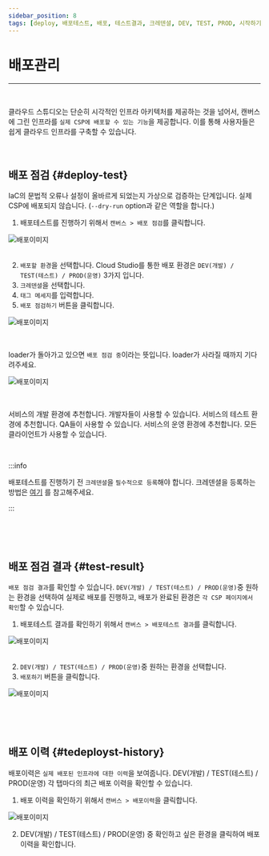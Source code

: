 ```yaml
---
sidebar_position: 8
tags: [deploy, 배포테스트, 배포, 테스트결과, 크레덴셜, DEV, TEST, PROD, 시작하기]
---
```



# 배포관리
<hr />
<br />

클라우드 스튜디오는 단순히 시각적인 인프라 아키텍처를 제공하는 것을 넘어서, 캔버스에 그린 인프라를 ```실제 CSP에 배포할 수 있는 기능```을 제공합니다. 이를 통해 사용자들은 쉽게 클라우드 인프라를 구축할 수 있습니다.

<p>&nbsp;</p>

## 배포 점검 {#deploy-test}

IaC의 문법적 오류나 설정이 올바르게 되었는지 가상으로 검증하는 단계입니다. 실제 CSP에 배포되지 않습니다. 
(`--dry-run` option과 같은 역할을 합니다.)


1. 배포테스트를 진행하기 위해서 ```캔버스 > 배포 점검```를 클릭합니다.

<div className={styles.imgWrap}>
    <img src={ deploy03 } alt="배포이미지" />
</div>

<br />

2. ```배포할 환경```을 선택합니다. Cloud Studio를 통한 배포 환경은 ```DEV(개발) / TEST(테스트) / PROD(운영)``` 3가지 입니다.
3. ```크레덴셜```을 선택합니다.
4. ```태그 메세지```를 입력합니다. 
5. ```배포 점검하기``` 버튼을 클릭합니다.

<div className={styles.imgWrap}>
    <img src={ deploy05 } alt="배포이미지" />
</div>

<p>&nbsp;</p>

loader가 돌아가고 있으면 ```배포 점검 중```이라는 뜻입니다. loader가 사라질 때까지 기다려주세요.

<div className={styles.imgWrap}>
    <img src={ deploy04 } alt="배포이미지" />
</div>

<p>&nbsp;</p>

<Tabs>
  <TabItem value="dev" label="DEV" default>
    서비스의 개발 환경에 추천합니다. 개발자들이 사용할 수 있습니다.
  </TabItem>
  <TabItem value="test" label="TEST">
    서비스의 테스트 환경에 추천합니다. QA들이 사용할 수 있습니다.
  </TabItem>
  <TabItem value="prod" label="PROD">
    서비스의 운영 환경에 추천합니다. 모든 클라이언트가 사용할 수 있습니다.
  </TabItem>
</Tabs>

<p>&nbsp;</p>

:::info

배포테스트를 진행하기 전 ```크레덴셜```을 ```필수적으로 등록```해야 합니다. 크레덴셜을 등록하는 방법은 [여기](/docs/credential/createCredential.mdx)  를 참고해주세요.

:::

<p>&nbsp;</p>
<p>&nbsp;</p>

## 배포 점검 결과 {#test-result}
```배포 점검 결과```를 확인할 수 있습니다. ```DEV(개발) / TEST(테스트) / PROD(운영)```중 원하는 환경을 선택하여 실제로 배포를 진행하고,
배포가 완료된 환경은 ```각 CSP 페이지에서 확인```할 수 있습니다.

1. 배포테스트 결과를 확인하기 위해서 ```캔버스 > 배포테스트 결과```를 클릭합니다. 

<div className={styles.imgWrap}>
    <img src={ deploy02 } alt="배포이미지" />
</div>

<br />

2. ```DEV(개발) / TEST(테스트) / PROD(운영)```중 원하는 환경을 선택합니다.
3. ```배포하기``` 버튼을 클릭합니다.

<div className={styles.imgWrap}>
    <img src={ deploy06 } alt="배포이미지" />
</div>

<p>&nbsp;</p>
<p>&nbsp;</p>

## 배포 이력 {#tedeployst-history}
배포이력은 ```실제 배포된 인프라에 대한 이력```을 보여줍니다. DEV(개발) / TEST(테스트) / PROD(운영) 각 탭마다의 최근 배포 이력을 확인할 수 있습니다.

1. 배포 이력을 확인하기 위해서 ```캔버스 > 배포이력```을 클릭합니다.

<div className={styles.imgWrap}>
    <img src={ deploy01 } alt="배포이미지" />
</div>

2.  DEV(개발) / TEST(테스트) / PROD(운영) 중 확인하고 싶은 환경을 클릭하여 배포 이력을 확인합니다.

